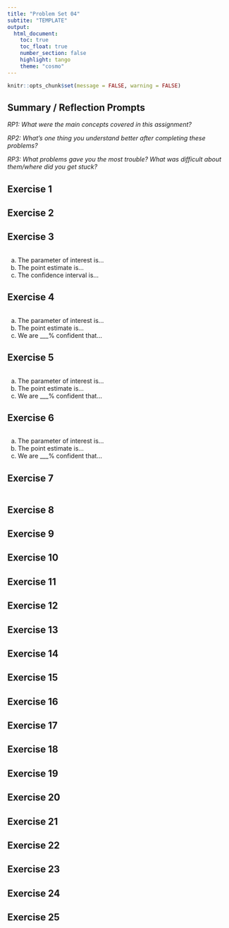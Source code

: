 ```yaml
---
title: "Problem Set 04"
subtite: "TEMPLATE"
output: 
  html_document:
    toc: true
    toc_float: true
    number_section: false
    highlight: tango
    theme: "cosmo"
---
```


```r
knitr::opts_chunk$set(message = FALSE, warning = FALSE)
```

## Summary / Reflection Prompts

*RP1: What were the main concepts covered in this assignment?*

*RP2: What's one thing you understand better after completing these problems?*

*RP3: What problems gave you the most trouble? What was difficult about them/where did you get stuck?*

## Exercise 1



## Exercise 2



## Exercise 3

```r

```

a. The parameter of interest is... 
b. The point estimate is...
c. The confidence interval is... 

## Exercise 4

```r

```

a. The parameter of interest is... 
b. The point estimate is...
c. We are ___% confident that... 

## Exercise 5

```r

```

a. The parameter of interest is... 
b. The point estimate is...
c. We are ___% confident that... 

## Exercise 6

```r

```

a. The parameter of interest is... 
b. The point estimate is...
c. We are ___% confident that... 

## Exercise 7

```r

```

## Exercise 8



## Exercise 9




## Exercise 10



## Exercise 11




## Exercise 12



## Exercise 13



## Exercise 14



## Exercise 15



## Exercise 16



## Exercise 17


## Exercise 18


## Exercise 19


## Exercise 20


## Exercise 21


## Exercise 22


## Exercise 23


## Exercise 24


## Exercise 25

